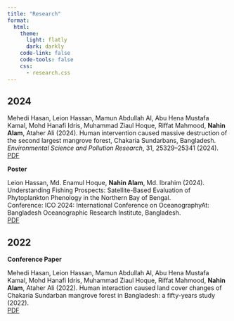 ```yaml
---
title: "Research"
format:
  html:
    theme:
      light: flatly
      dark: darkly
    code-link: false
    code-tools: false
    css:
      - research.css
---
```


## 2024

::: publication
Mehedi Hasan, Leion Hassan, Mamun Abdullah Al, Abu Hena Mustafa Kamal, Mohd Hanafi Idris, Muhammad Ziaul Hoque, Riffat Mahmood, <b>Nahin Alam</b>, Ataher Ali (2024). Human intervention caused massive destruction of the second largest mangrove forest, Chakaria Sundarbans, Bangladesh.\
<em>Environmental Science and Pollution Research</em>, 31, 25329–25341 (2024).\
<a href="https://www.researchgate.net/publication/378860079_Human_intervention_caused_massive_destruction_of_the_second_largest_mangrove_forest_Chakaria_Sundarbans_Bangladesh" target="_blank">PDF</a>
:::

::: publication
**Poster**

Leion Hassan, Md. Enamul Hoque, <b>Nahin Alam</b>, Md. Ibrahim (2024). Understanding Fishing Prospects: Satellite-Based Evaluation of Phytoplankton Phenology in the Northern Bay of Bengal.\
Conference: ICO 2024: International Conference on OceanographyAt: Bangladesh Oceanographic Research Institute, Bangladesh.\
<a href="https://www.researchgate.net/publication/377759712_Understanding_Fishing_Prospects_Satellite-Based_Evaluation_of_Phytoplankton_Phenology_in_the_Northern_Bay_of_Bengal" target="_blank">PDF</a>
:::

## 2022

::: publication
**Conference Paper**

Mehedi Hasan, Leion Hassan, Mamun Abdullah Al, Abu Hena Mustafa Kamal, Mohd Hanafi Idris, Muhammad Ziaul Hoque, Riffat Mahmood, <b>Nahin Alam</b>, Ataher Ali (2022). Human interaction caused land cover changes of Chakaria Sundarban mangrove forest in Bangladesh: a fifty-years study (2022).\
<a href="https://www.researchgate.net/publication/362837157_Human_interaction_caused_land_cover_changes_of_Chakaria_Sundarban_mangrove_forest_in_Bangladesh_a_fifty-years_study" target="_blank">PDF</a>
:::








